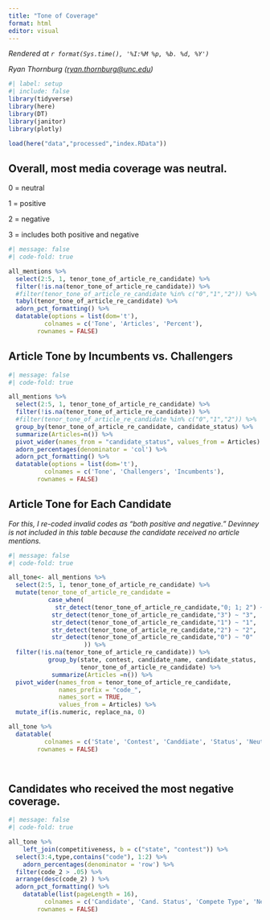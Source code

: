 ```yaml
---
title: "Tone of Coverage"
format: html
editor: visual
---
```


<!--# Timestamp: leave this in to automatically track when a file is rendered -->

*Rendered at `r format(Sys.time(), '%I:%M %p, %b. %d, %Y')`*

<!--# Contact info: leave author/reporter/editor contact info here -->

*Ryan Thornburg ([ryan.thornburg\@unc.edu](mailto:ryan.thornburg@unc.edu){.email})*

```r
#| label: setup
#| include: false
library(tidyverse)
library(here)
library(DT)
library(janitor)
library(plotly)

load(here("data","processed","index.RData"))
```

## **Overall, most media coverage was neutral.**

0 = neutral

1 = positive

2 = negative

3 = includes both positive and negative

```r
#| message: false
#| code-fold: true

all_mentions %>% 
  select(2:5, 1, tenor_tone_of_article_re_candidate) %>%
  filter(!is.na(tenor_tone_of_article_re_candidate)) %>%
  #filter(tenor_tone_of_article_re_candidate %in% c("0","1","2")) %>%
  tabyl(tenor_tone_of_article_re_candidate) %>%
  adorn_pct_formatting() %>%
  datatable(options = list(dom='t'),
          colnames = c('Tone', 'Articles', 'Percent'),
        rownames = FALSE)
```

## Article Tone by Incumbents vs. Challengers

```r
#| message: false
#| code-fold: true

all_mentions %>%
  select(2:5, 1, tenor_tone_of_article_re_candidate) %>%
  filter(!is.na(tenor_tone_of_article_re_candidate)) %>%
  #filter(tenor_tone_of_article_re_candidate %in% c("0","1","2")) %>%
  group_by(tenor_tone_of_article_re_candidate, candidate_status) %>%
  summarize(Articles=n()) %>%
  pivot_wider(names_from = "candidate_status", values_from = Articles) %>%
  adorn_percentages(denominator = 'col') %>%
  adorn_pct_formatting() %>%
  datatable(options = list(dom='t'),
          colnames = c('Tone', 'Challengers', 'Incumbents'),
        rownames = FALSE)

```

## Article Tone for Each Candidate

*For this, I re-coded invalid codes as "both positive and negative." Devinney is not included in this table because the candidate received no article mentions.*

```r
#| message: false
#| code-fold: true

all_tone<- all_mentions %>%
  select(2:5, 1, tenor_tone_of_article_re_candidate) %>%
  mutate(tenor_tone_of_article_re_candidate = 
           case_when(
             str_detect(tenor_tone_of_article_re_candidate,"0; 1; 2") ~ "3",
            str_detect(tenor_tone_of_article_re_candidate,"3") ~ "3",
            str_detect(tenor_tone_of_article_re_candidate,"1") ~ "1",
            str_detect(tenor_tone_of_article_re_candidate,"2") ~ "2",
            str_detect(tenor_tone_of_article_re_candidate,"0") ~ "0"
                     )) %>%
  filter(!is.na(tenor_tone_of_article_re_candidate)) %>%
           group_by(state, contest, candidate_name, candidate_status,
                    tenor_tone_of_article_re_candidate) %>%
            summarize(Articles =n()) %>%
  pivot_wider(names_from = tenor_tone_of_article_re_candidate,
              names_prefix = "code_",
              names_sort = TRUE,
              values_from = Articles) %>%
  mutate_if(is.numeric, replace_na, 0)

all_tone %>% 
  datatable(
          colnames = c('State', 'Contest', 'Canddiate', 'Status', 'Neutral Articles', 'Mostly Positive', 'Mostly Negative', 'Both'),
        rownames = FALSE)
  



```

## **Candidates who received the most negative coverage.**

```r
#| message: false
#| code-fold: true

all_tone %>%
    left_join(competitiveness, b = c("state", "contest")) %>%
  select(3:4,type,contains("code"), 1:2) %>%
    adorn_percentages(denominator = 'row') %>%
  filter(code_2 > .05) %>%
  arrange(desc(code_2) ) %>%
  adorn_pct_formatting() %>%
    datatable(list(pageLength = 16),
          colnames = c('Candidate', 'Cand. Status', 'Compete Type', 'Neutral Articles', 'Mostly Positive', 'Mostly Negative', 'Both', 'State', 'Contest'),
        rownames = FALSE)
```
